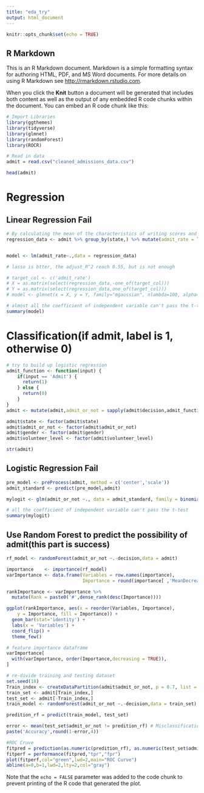 ```yaml
---
title: "eda_try"
output: html_document
---
```


```r
knitr::opts_chunk$set(echo = TRUE)
```

## R Markdown

This is an R Markdown document. Markdown is a simple formatting syntax for authoring HTML, PDF, and MS Word documents. For more details on using R Markdown see <http://rmarkdown.rstudio.com>.

When you click the **Knit** button a document will be generated that includes both content as well as the output of any embedded R code chunks within the document. You can embed an R code chunk like this:

```r
# Import Libraries
library(ggthemes)
library(tidyverse)
library(glmnet)
library(randomForest)
library(ROCR)


```


```r
# Read in data
admit = read.csv("cleaned_admissions_data.csv")
```


```r
head(admit)
```

# Regression

## Linear Regression Fail
```r
# By calculating the mean of the characteristics of writing scores and GPA for each state, the regression of admitt_rate for each state is not feasible
regression_data <- admit %>% group_by(state,) %>% mutate(admit_rate = length(decision[which(decision == 'Admit')])/length(decision), mean_gpa = mean(gpa), mean_work_exp = mean(work_exp), mean_test_score = mean(test_score), mean_writing_score = mean(writing_score))  %>% data.frame() %>% select(c('admit_rate','mean_gpa','mean_work_exp','mean_test_score','mean_writing_score')) %>% distinct()


model <- lm(admit_rate~.,data = regression_data)

# lasso is btter, the adjust_R^2 reach 0.55, but is not enough

# target_col <- c('admit_rate')
# X = as.matrix(select(regression_data,-one_of(target_col)))
# Y = as.matrix(select(regression_data,one_of(target_col)))
# model <- glmnet(x = X, y = Y, family="mgaussian", nlambda=100, alpha=1)

```
```r
# almost all the coefficient of independent variable can't pass the t-test
summary(model)
```


# Classification(if admit, label is 1, otherwise 0)
```r
# try to build up logistic regression
admit_function <- function(input) {
    if(input == 'Admit') {
      return(1)
    } else {
      return(0)
    }
}
admit <- mutate(admit,admit_or_not = sapply(admit$decision,admit_function))

admit$state <- factor(admit$state)
admit$admit_or_not <- factor(admit$admit_or_not)
admit$gender <- factor(admit$gender)
admit$volunteer_level <- factor(admit$volunteer_level)
```

```r
str(admit)
```

## Logistic Regression Fail

```r
pre_model <- preProcess(admit, method = c('center','scale'))
admit_standard <- predict(pre_model,admit)

mylogit <- glm(admit_or_not ~., data = admit_standard, family = binomial(link='logit'))
```

```r
# all the coefficient of independent variable can't pass the t-test
summary(mylogit)
```

## Use Random Forest to predict the possibility of admit(this part is success)

```r
rf_model <- randomForest(admit_or_not ~.-decision,data = admit)
```
```r
importance    <- importance(rf_model)
varImportance <- data.frame(Variables = row.names(importance), 
                            Importance = round(importance[ ,'MeanDecreaseGini'],2))

rankImportance <- varImportance %>%
  mutate(Rank = paste0('#',dense_rank(desc(Importance))))

ggplot(rankImportance, aes(x = reorder(Variables, Importance), 
    y = Importance, fill = Importance)) +
  geom_bar(stat='identity') + 
  labs(x = 'Variables') +
  coord_flip() + 
  theme_few()
```
```r
# feature importance dataframe
varImportance[
  with(varImportance, order(Importance,decreasing = TRUE)),
]
```
```r
# re-divide training and testing dataset
set.seed(18)
Train_index <- createDataPartition(admit$admit_or_not, p = 0.7, list = FALSE)
train_set <- admit[Train_index,]
test_set <- admit[-Train_index,]
train_model <- randomForest(admit_or_not ~.-decision,data = train_set)

predition_rf = predict(train_model, test_set)
```
```r
error <- mean(test_set$admit_or_not != predition_rf) # Misclassification error
paste('Accuracy',round(1-error,4))
```

```r
#ROC Cruve
fitpred = prediction(as.numeric(predition_rf), as.numeric(test_set$admit_or_not))
fitperf = performance(fitpred,"tpr","fpr")
plot(fitperf,col="green",lwd=2,main="ROC Curve")
abline(a=0,b=1,lwd=2,lty=2,col="gray")
```

Note that the `echo = FALSE` parameter was added to the code chunk to prevent printing of the R code that generated the plot.
